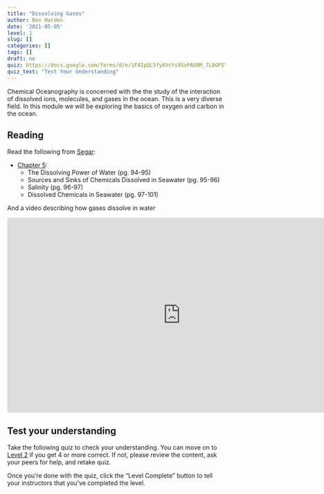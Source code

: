 ```yaml
---
title: "Dissolving Gases"
author: Ben Harden
date: '2021-05-05'
level: 1
slug: []
categories: []
tags: []
draft: no
quiz: https://docs.google.com/forms/d/e/1FAIpQLSfy6VcYs9SxPAU0M_7L0GFSYdjKeIN79vMiwbNLWkw5YKIlrA/viewform?usp=sf_link
quiz_text: "Test Your Understanding"
---
```


Chemical Oceanography is concerned with the the study of the interaction of dissolved ions, molecules, and gases in the ocean. This is a very diverse field. In this module we will be exploring the basics of oxygen and carbon in the ocean.

## Reading

Read the following from [Segar](https://www.reefimages.com/oceansci.php):

- [Chapter 5](https://www.reefimages.com/oceans/SegarOcean4Chap05.pdf): 
  * The Dissolving Power of Water (pg. 94-95)
  * Sources and Sinks of Chemicals Dissolved in Seawater (pg. 95-96)
  * Salinity (pg. 96-97)
  * Dissolved Chemicals in Seawater (pg. 97-101)

And a video describing how gases dissolve in water

<iframe width="800" height="450" src="https://www.youtube.com/embed/tkQGHTdLkd4" title="YouTube video player" frameborder="0" allow="accelerometer; autoplay; clipboard-write; encrypted-media; gyroscope; picture-in-picture" allowfullscreen></iframe>

## Test your understanding

Take the following quiz to check your understanding. You can move on to [Level 2](../level-2/) if you get 4 or more correct. If not, please review the content, ask your peers for help, and retake quiz.

Once you're done with the quiz, click the "Level Complete" button to tell your instructors that you've completed the level.
